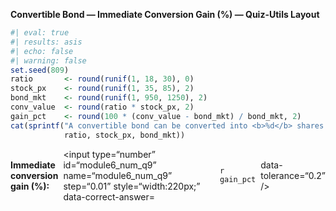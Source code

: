 
::: {.question}

**Convertible Bond — Immediate Conversion Gain (%) — Quiz-Utils Layout**

```r
#| eval: true
#| results: asis
#| echo: false
#| warning: false
set.seed(809)
ratio       <- round(runif(1, 18, 30), 0)
stock_px    <- round(runif(1, 35, 85), 2)
bond_mkt    <- round(runif(1, 950, 1250), 2)
conv_value  <- round(ratio * stock_px, 2)
gain_pct    <- round(100 * (conv_value - bond_mkt) / bond_mkt, 2)
cat(sprintf("A convertible bond can be converted into <b>%d</b> shares. The stock is currently <b>$%1.2f</b> and the bond trades at <b>$%1.2f</b>.", 
            ratio, stock_px, bond_mkt))
```

::: {.question-block}
<form onsubmit="event.preventDefault();" style="display:flex; gap:8px; align-items:center;">
  <label for="module6_num_q9"><strong>Immediate conversion gain (%):</strong></label>
  <input type="number" id="module6_num_q9" name="module6_num_q9" step="0.01" style="width:220px;"
         data-correct-answer=`r gain_pct` data-tolerance="0.2" />
</form>
<div id="feedback-module6_num_q9" class="feedback" data-status="" style="display:none;">
✅ Gain(%) = \(100\times\frac{\text{conversion value} - \text{bond price}}{\text{bond price}}\) 
= 100 × (`r conv_value` − `r bond_mkt`) / `r bond_mkt` = <strong>`r gain_pct`%</strong>.
</div>
:::

:::
